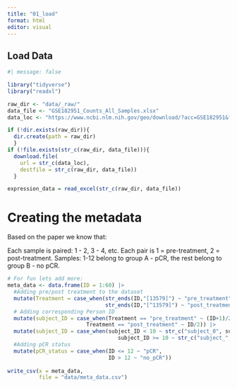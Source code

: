 ```yaml
---
title: "01_load"
format: html
editor: visual
---
```


## Load Data

```r
#| message: false

library("tidyverse")
library("readxl")
```

```r
raw_dir <- "data/_raw/"
data_file <- "GSE182951_Counts_All_Samples.xlsx"
data_loc <- "https://www.ncbi.nlm.nih.gov/geo/download/?acc=GSE182951&format=file&file=GSE182951%5FCounts%5FAll%5FSamples%2Exlsx"

if (!dir.exists(raw_dir)){
  dir.create(path = raw_dir)
  }
if (!file.exists(str_c(raw_dir, data_file))){
  download.file(
    url = str_c(data_loc),
    destfile = str_c(raw_dir, data_file))
  }

expression_data = read_excel(str_c(raw_dir, data_file))
```

# **Creating the metadata**

Based on the paper we know that:

Each sample is paired: 1 - 2, 3 - 4, etc. Each pair is 1 = pre-treatment, 2 = post-treatment. Samples: 1-12 belong to group A - pCR, the rest belong to group B - no pCR.

```r
# For fun lets add more:
meta_data <- data.frame(ID = 1:60) |> 
  #Adding pre/post treatment to the dataset
  mutate(Treatment = case_when(str_ends(ID,"[13579]") ~ "pre_treatment",
                               str_ends(ID,"[^13579]") ~ "post_treatment")) |>
  # Adding corresponding Person ID
  mutate(subject_ID = case_when(Treatment == "pre_treatment" ~ (ID+1)/2,
                         Treatment == "post_treatment" ~ ID/2)) |> 
  mutate(subject_ID = case_when(subject_ID < 10 ~ str_c("subject_0", subject_ID),
                                   subject_ID >= 10 ~ str_c("subject_", subject_ID))) |> 
  #Adding pCR status
  mutate(pCR_status = case_when(ID <= 12 ~ "pCR",
                                ID > 12 ~ "no_pCR"))
  
write_csv(x = meta_data,
          file = "data/meta_data.csv")

```

